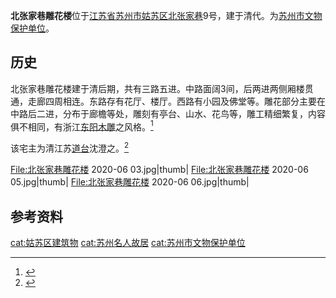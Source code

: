 {{文物保护单位
| 级别 = 县市级
| 省区市 = 苏州市
| 名称 = 北张家巷雕花楼
| 图片 = 北张家巷雕花楼 2020-06 07.jpg
| 编号 = 第二批
| 分类 = 古建筑
| 时代 = 清
| 所在 = [[苏州市|苏州市]][[姑苏区|姑苏区]]
| 登录 = 1982年
}}
'''北张家巷雕花楼'''位于[[江苏省|江苏省]][[苏州市|苏州市]][[姑苏区|姑苏区]][[北张家巷|北张家巷]]9号，建于清代。为[[苏州市文物保护单位|苏州市文物保护单位]]。

==历史==
北张家巷雕花楼建于清后期，共有三路五进。中路面阔3间，后两进两侧厢楼贯通，走廊四周相连。东路存有花厅、楼厅。西路有小园及佛堂等。雕花部分主要在中路后二进，分布于廊檐等处，雕刻有亭台、山水、花鸟等，雕工精细繁复，内容俱不相同，有浙江[[东阳木雕|东阳木雕]]之风格。<ref>{{cite book|title=苏州词典|author=江洪 等|publisher=苏州大学出版社|date=1999-08|page=1036|isbn=7-81037-478-8}}</ref>

该宅主为清江苏[[道台|道台]]沈澄之。<ref>{{cite book|title=苏州街巷文化|author=[[潘君明|潘君明]]|publisher=古吴轩出版社|date=2012-03|page=267|isbn=978-7-80733-760-7}}</ref>

<gallery>
File:北张家巷雕花楼 2020-06 03.jpg|thumb|
File:北张家巷雕花楼 2020-06 05.jpg|thumb|
File:北张家巷雕花楼 2020-06 06.jpg|thumb|
</gallery>

==参考资料==
{{refs}}

{{coord|display=title}}
{{DEFAULTSORT:beizhangjiaxiang}}
[[cat:姑苏区建筑物|cat:姑苏区建筑物]]
[[cat:苏州名人故居|cat:苏州名人故居]]
[[cat:苏州市文物保护单位|cat:苏州市文物保护单位]]